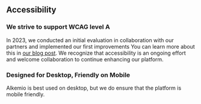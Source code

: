 ## Accessibility

### We strive to support WCAG level A

In 2023, we conducted an initial evaluation in collaboration with our partners and implemented our first improvements
You can learn more about this in [our blog post](https://welcome.alkem.io/blog/2024-03-accessibility/).
We recognize that accessibility is an ongoing effort and welcome collaboration to continue enhancing our platform. 

### Designed for Desktop, Friendly on Mobile

Alkemio is best used on desktop, but we do ensure that the platform is mobile friendly.
